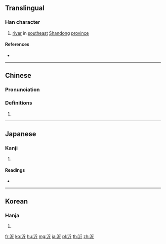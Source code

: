 ==Translingual==

===Han character===
{{Han char|rn=85|rad=水|as=04|sn=7|four=32121|canj=EHML|ids=⿰氵斤}}

# [[river]] in [[southeast]] [[Shandong]] [[province]]

====References====
* {{Han ref|kx=0609.120|dkj=17183|dj=1002.090|hdz=31567.050|uh=6C82|ud=27778|bh=A85E|bd=43102}}

----

==Chinese==
{{zh-forms}}

===Pronunciation===
{{zh-pron
|m=yí
|c=ji4,ji6
|mc=y
|oc=y
|ma=
|cat=pn
}}

===Definitions===
{{zh-hanzi}}

# {{rfdef|lang=zh}}

----

==Japanese==

===Kanji===
{{ja-kanji|grade=|rs=水04}}

# {{defn|lang=ja|sort=水04}}

====Readings====
* {{ja-readings|on=[[き]] (ki), [[きん]] (kin)|kun=[[ほとり]] (hotori), [[ふち]] (fuchi)}}

----

==Korean==

===Hanja===
{{ko-hanja|hangeul=기|eumhun=|rv=gi|mr=ki|y=ki}}

# {{defn|lang=ko|sort=水04}}

[[fr:沂]]
[[ko:沂]]
[[hu:沂]]
[[mg:沂]]
[[ja:沂]]
[[pl:沂]]
[[th:沂]]
[[zh:沂]]